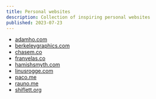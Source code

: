 ```yaml
---
title: Personal websites
description: Collection of inspiring personal websites
published: 2023-07-23
---
```


- [adamho.com](https://www.adamho.com/)
- [berkeleygraphics.com](https://berkeleygraphics.com/)
- [chasem.co](https://chasem.co/)
- [franvelas.co](https://franvelas.co/)
- [hamishsmyth.com](https://hamishsmyth.com/)
- [linusrogge.com](https://linusrogge.com/)
- [paco.me](https://paco.me/)
- [rauno.me](https://rauno.me/)
- [shiflett.org](https://shiflett.org/)
